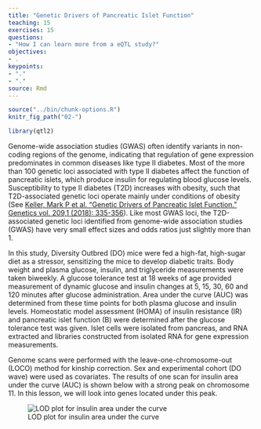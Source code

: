 ```yaml
---
title: "Genetic Drivers of Pancreatic Islet Function"
teaching: 15
exercises: 15
questions:
- "How I can learn more from a eQTL study?"
objectives:
- .
keypoints:
- "."
- "."
source: Rmd
---
```


```r
source("../bin/chunk-options.R")
knitr_fig_path("02-")
```

```r
library(qtl2)
```

Genome-wide association studies (GWAS) often identify variants in non-coding 
regions of the genome, indicating that regulation of gene expression 
predominates in common diseases like type II diabetes. Most of the more than 100 
genetic loci associated with type II diabetes affect the function of pancreatic 
islets, which produce insulin for regulating blood glucose levels. 
Susceptibility to type II diabetes (T2D) increases with obesity, such that 
T2D-associated genetic loci operate mainly under conditions of obesity (See 
[Keller, Mark P et al. “Genetic Drivers of Pancreatic Islet Function.” Genetics vol. 209,1 (2018): 335-356](https://www.ncbi.nlm.nih.gov/pmc/articles/PMC5937189/)). Like 
most GWAS loci, the T2D-associated genetic loci identified from genome-wide 
association studies (GWAS) have very small effect sizes and odds ratios just 
slightly more than 1.  

In this study, Diversity Outbred (DO) mice were fed a high-fat, high-sugar diet 
as a stressor, sensitizing the mice to develop diabetic traits. Body weight and 
plasma glucose, insulin, and triglyceride measurements were taken biweekly. A 
glucose tolerance test at 18 weeks of age provided measurement of dynamic 
glucose and insulin changes at 5, 15, 30, 60 and 120 minutes after glucose
administration. Area under the curve (AUC) was determined from these time points
for both plasma glucose and insulin levels. Homeostatic model assessment (HOMA) 
of insulin resistance (IR) and pancreatic islet function (B) were determined 
after the glucose tolerance test was given. Islet cells were isolated from 
pancreas, and RNA extracted and libraries constructed from isolated RNA for gene
expression measurements.

Genome scans were performed with the leave-one-chromosome-out (LOCO) method for
kinship correction. Sex and experimental cohort (DO wave) were used as 
covariates. The results of one scan for insulin area under the curve (AUC) is 
shown below with a strong peak on chromosome 11. In this lesson, we will look
into genes located under this peak.

![LOD plot for insulin area under the curve](../fig/insulin-auc-lod-plot.png)  

